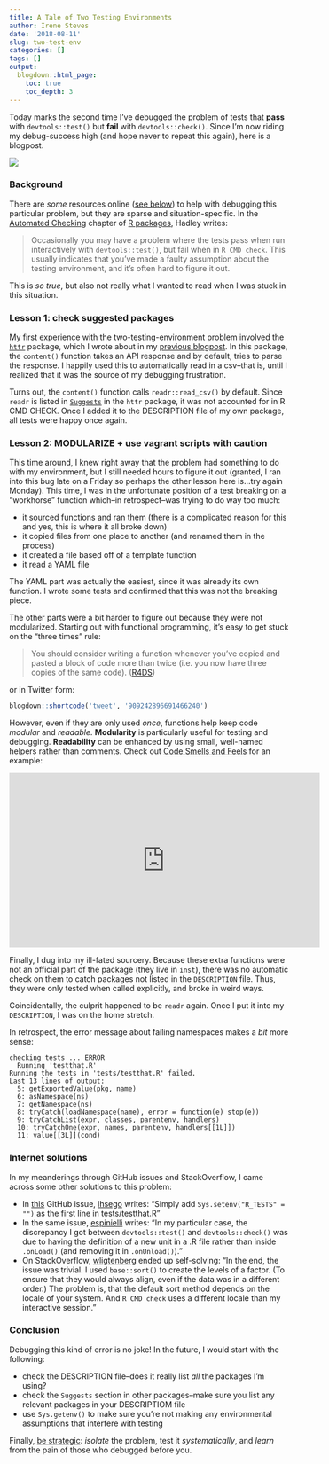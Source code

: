 ```yaml
---
title: A Tale of Two Testing Environments
author: Irene Steves
date: '2018-08-11'
slug: two-test-env
categories: []
tags: []
output:
  blogdown::html_page:
    toc: true
    toc_depth: 3
---
```


Today marks the second time I've debugged the problem of tests that **pass** with `devtools::test()` but **fail** with `devtools::check()`. Since I'm now riding my debug-success high (and hope never to repeat this again), here is a blogpost.

![](https://github.com/isteves/website/blob/master/static/taleoftwocities.jpg?raw=true)

### Background

There are _some_ resources online ([see below](#internet-solutions)) to help with debugging this particular problem, but they are sparse and situation-specific.  In the [Automated Checking](http://r-pkgs.had.co.nz/check.html) chapter of [R packages](http://r-pkgs.had.co.nz/), Hadley writes:

>Occasionally you may have a problem where the tests pass when run interactively with `devtools::test()`, but fail when in `R CMD check`. This usually indicates that you’ve made a faulty assumption about the testing environment, and it’s often hard to figure it out.

This is _so true_, but also not really what I wanted to read when I was stuck in this situation.

### Lesson 1: check suggested packages

My first experience with the two-testing-environment problem involved the [`httr`](https://github.com/r-lib/httr) package, which I wrote about in my [previous blogpost](https://irene.rbind.io/post/fun-prog-httr/).  In this package, the `content()` function takes an API response and by default, tries to parse the response.  I happily used this to automatically read in a csv--that is, until I realized that it was the source of my debugging frustration.

Turns out, the `content()` function calls `readr::read_csv()` by default. Since `readr` is listed in [`Suggests`](https://github.com/r-lib/httr/blob/976289a3596dc01dc994f8fd743770a172bbecdb/DESCRIPTION#L19) in the `httr` package, it was not accounted for in R CMD CHECK. Once I added it to the DESCRIPTION file of my own package, all tests were happy once again.

### Lesson 2: MODULARIZE + use vagrant scripts with caution

This time around, I knew right away that the problem had something to do with my environment, but I still needed hours to figure it out (granted, I ran into this bug late on a Friday so perhaps the other lesson here is...try again Monday). This time, I was in the unfortunate position of a test breaking on a "workhorse" function which--in retrospect--was trying to do way too much:

- it sourced functions and ran them (there is a complicated reason for this and yes, this is where it all broke down)
- it copied files from one place to another (and renamed them in the process)
- it created a file based off of a template function
- it read a YAML file

The YAML part was actually the easiest, since it was already its own function.  I wrote some tests and confirmed that this was not the breaking piece. 

The other parts were a bit harder to figure out because they were not modularized. Starting out with functional programming, it's easy to get stuck on the "three times" rule:

>You should consider writing a function whenever you’ve copied and pasted a block of code more than twice (i.e. you now have three copies of the same code).  ([R4DS](http://r4ds.had.co.nz/functions.html#when-should-you-write-a-function))

or in Twitter form:

```r
blogdown::shortcode('tweet', '909242896691466240')
```

However,  even if they are only used _once_, functions help keep code _modular_ and _readable_. **Modularity** is particularly useful for testing and debugging. **Readability** can be enhanced by using small, well-named helpers rather than comments.  Check out [Code Smells and Feels](https://www.youtube.com/watch?v=7oyiPBjLAWY?start=1294) for an example:

<iframe width="560" height="315" src="https://www.youtube.com/embed/7oyiPBjLAWY?start=1294" frameborder="0" allow="autoplay; encrypted-media" allowfullscreen></iframe>

Finally, I dug into my ill-fated sourcery. Because these extra functions were not an official part of the package (they live in `inst`), there was no automatic check on them to catch packages not listed in the `DESCRIPTION` file. Thus, they were only tested when called explicitly, and broke in weird ways.

Coincidentally, the culprit happened to be `readr` again. Once I put it into my `DESCRIPTION`, I was on the home stretch.

In retrospect, the error message about failing namespaces makes a _bit_ more sense:

```
checking tests ... ERROR
  Running 'testthat.R'
Running the tests in 'tests/testthat.R' failed.
Last 13 lines of output:
  5: getExportedValue(pkg, name)
  6: asNamespace(ns)
  7: getNamespace(ns)
  8: tryCatch(loadNamespace(name), error = function(e) stop(e))
  9: tryCatchList(expr, classes, parentenv, handlers)
  10: tryCatchOne(expr, names, parentenv, handlers[[1L]])
  11: value[[3L]](cond)
```

### Internet solutions

In my meanderings through GitHub issues and StackOverflow, I came across some other solutions to this problem:

- In [this](https://github.com/r-lib/testthat/issues/86) GitHub issue,  [lhsego](https://github.com/lhsego) writes: "Simply add `Sys.setenv("R_TESTS" = "")` as the first line in tests/testthat.R"  
- In the same issue, [espinielli](https://github.com/espinielli) writes: "In my particular case, the discrepancy I got between `devtools::test()` and `devtools::check()` was due to having the definition of a new unit in a .R file rather than inside `.onLoad()` (and removing it in `.onUnload()`)."
- On StackOverflow, [wligtenberg](https://stackoverflow.com/questions/42272119/r-cmd-check-fails-devtoolstest-works-fine) ended up self-solving: 
"In the end, the issue was trivial. I used `base::sort()` to create the levels of a factor. (To ensure that they would always align, even if the data was in a different order.)  The problem is, that the default sort method depends on the locale of your system. And `R CMD check` uses a different locale than my interactive session."

### Conclusion

Debugging this kind of error is no joke! In the future, I would start with the following:

- check the DESCRIPTION file--does it really list _all_ the packages I'm using?
- check the `Suggests` section in other packages--make sure you list any relevant packages in your DESCRIPTIOM file
- use `Sys.getenv()` to make sure you're not making any environmental assumptions that interfere with testing

Finally, [be strategic](http://adv-r.had.co.nz/Exceptions-Debugging.html#debugging-techniques): _isolate_ the problem, test it _systematically_, and _learn_ from the pain of those who debugged before you.
